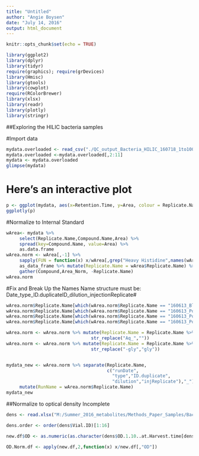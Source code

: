```yaml
---
title: "Untitled"
author: "Angie Boysen"
date: "July 14, 2016"
output: html_document
---
```


```r
knitr::opts_chunk$set(echo = TRUE)

library(ggplot2)
library(dplyr)
library(tidyr)
require(graphics); require(grDevices)
library(Hmisc)
library(gtools)
library(cowplot)
require(RColorBrewer)
library(xlsx)
library(readr)
library(plotly)
library(stringr)
```

##Exploring the HILIC bacteria samples

#Import data

```r
mydata.overloaded <- read_csv("./QC_output_Bacteria_HILIC_160718_1to100_AKB.csv")
mydata.overloaded <-mydata.overloaded[,2:11]
mydata <- mydata.overloaded
glimpse(mydata)
```

# Here's an interactive plot
```r
p <- ggplot(mydata, aes(x=Retention.Time, y=Area, colour = Replicate.Name)) + geom_point(aes(text = paste(Compound.Name)), alpha = 0.4) 
ggplotly(p)
```


#Normalize to Internal Standard
```r
wArea<- mydata %>%
     select(Replicate.Name,Compound.Name,Area) %>%
     spread(key=Compound.Name, value=Area) %>%
     as.data.frame
wArea.norm <- wArea[,-1] %>% 
     sapply(FUN = function(x) x/wArea[,grep("Heavy Histidine",names(wArea))]) %>%
     as_data_frame %>% mutate(Replicate.Name = wArea$Replicate.Name) %>%
     gather(Compound,Area_Norm, -Replicate.Name)
wArea.norm
```


#Fix and Break Up the Names
Name structure must be:
Date_type_ID.duplicateID_dilution_injectionReplicate#

```r
wArea.norm$Replicate.Name[which(wArea.norm$Replicate.Name == "160613_Blk_6-13 Blank")] <- "160613_Blk_FltBlk-0613_1to100"
wArea.norm$Replicate.Name[which(wArea.norm$Replicate.Name == "160613_Poo_6-13 Aq Extracts_1to100_1")] <- "160613_Poo_Poo-0613_1to100_1"
wArea.norm$Replicate.Name[which(wArea.norm$Replicate.Name == "160613_Poo_6-13 Aq Extracts_1to100_2")] <- "160613_Poo_Poo-0613_1to100_2"
wArea.norm$Replicate.Name[which(wArea.norm$Replicate.Name == "160613_Poo_6-13 Aq Extracts_1to100_3")] <- "160613_Poo_Poo-0613_1to100_3"

wArea.norm <- wArea.norm %>% mutate(Replicate.Name = Replicate.Name %>%
                                str_replace("Aq_",""))
wArea.norm <- wArea.norm %>% mutate(Replicate.Name = Replicate.Name %>%
                                str_replace("-gly","gly"))


mydata_new <- wArea.norm %>% separate(Replicate.Name, 
                                      c("runDate",
                                        "type","ID.duplicate",
                                        "dilution","injReplicate"),"_") %>%
     mutate(RunName = wArea.norm$Replicate.Name)
mydata_new
```

##Normalize to optical density
Incomplete
```r
dens <- read.xlsx("M:/Summer_2016_metabolites/Methods_Paper_Samples/Bacteria_Skyline_Samples/Cultures_Extraction_Log.xlsx", 1)  # read first sheet

dens.order <- order(dens$Vial.ID)[1:16]

new.df$OD <- as.numeric(as.character(dens$OD.1.10..at.Harvest.time[dens.order]))

OD.Norm.df <- apply(new.df,2,function(x) x/new.df[,"OD"])
```




